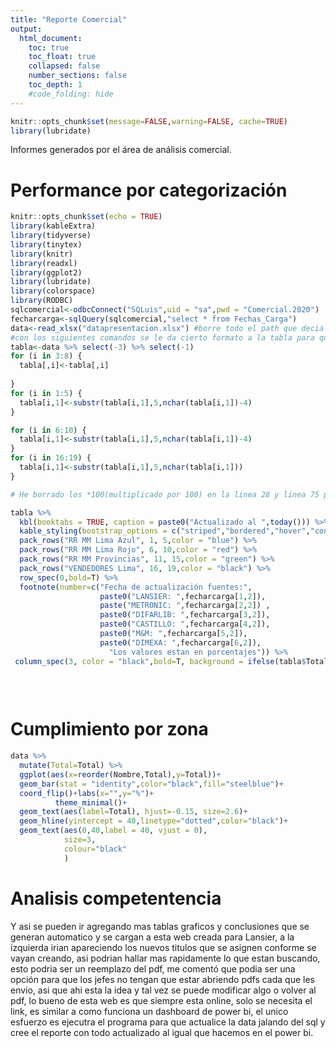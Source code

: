 ```yaml
---
title: "Reporte Comercial"
output:
  html_document:
    toc: true
    toc_float: true
    collapsed: false
    number_sections: false
    toc_depth: 1
    #code_folding: hide
---
```


```r
knitr::opts_chunk$set(message=FALSE,warning=FALSE, cache=TRUE)
library(lubridate)
```
Informes generados por el área de análisis comercial.

# Performance por categorización 


```r
knitr::opts_chunk$set(echo = TRUE)
library(kableExtra)
library(tidyverse)
library(tinytex)
library(knitr)
library(readxl)
library(ggplot2)
library(lubridate)
library(colorspace)
library(RODBC)
sqlcomercial<-odbcConnect("SQLuis",uid = "sa",pwd = "Comercial.2020")
fecharcarga<-sqlQuery(sqlcomercial,"select * from Fechas_Carga")
data<-read_xlsx("datapresentacion.xlsx") #borre todo el path que decia C/USERS,etc y lo deje solo en el nombre de el archivo, asi ya no importa donde lo corra siempre y cuando este en el wd
#con los siguientes comandos se le da cierto formato a la tabla para que sea mas facil de presentar la data en una tabla
tabla<-data %>% select(-3) %>% select(-1)
for (i in 3:8) {
  tabla[,i]<-tabla[,i]
  
}
for (i in 1:5) {
  tabla[i,1]<-substr(tabla[i,1],5,nchar(tabla[i,1])-4)
}

for (i in 6:10) {
  tabla[i,1]<-substr(tabla[i,1],5,nchar(tabla[i,1])-4)
}
for (i in 16:19) {
  tabla[i,1]<-substr(tabla[i,1],5,nchar(tabla[i,1]))
}

# He borrado los *100(multiplicado por 100) en la linea 28 y linea 75 porque ahora mis valores no estan en decimales sino enteros, revisar eso
```

```r

tabla %>%
  kbl(booktabs = TRUE, caption = paste0("Actualizado al ",today())) %>%
  kable_styling(bootstrap_options = c("striped","bordered","hover","condensed","responsive")) %>% 
  pack_rows("RR MM Lima Azul", 1, 5,color = "blue") %>%
  pack_rows("RR MM Lima Rojo", 6, 10,color = "red") %>%
  pack_rows("RR MM Provincias", 11, 15,color = "green") %>%
  pack_rows("VENDEDORES Lima", 16, 19,color = "black") %>%
  row_spec(0,bold=T) %>% 
  footnote(number=c("Fecha de actualización fuentes:",
                    paste0("LANSIER: ",fecharcarga[1,2]),
                    paste("METRONIC: ",fecharcarga[2,2]) ,
                    paste0("DIFARLIB: ",fecharcarga[3,2]),
                    paste0("CASTILLO: ",fecharcarga[4,2]),
                    paste0("M&M: ",fecharcarga[5,2]),
                    paste0("DIMEXA: ",fecharcarga[6,2]),
                      "Los valores estan en porcentajes")) %>% 
 column_spec(3, color = "black",bold=T, background = ifelse(tabla$Total > 100, "green", ifelse(tabla$Total<80,"red","yellow")))
   
        
 

```

# Cumplimiento por zona
```r
data %>%
  mutate(Total=Total) %>% 
  ggplot(aes(x=reorder(Nombre,Total),y=Total))+
  geom_bar(stat = "identity",color="black",fill="steelblue")+
  coord_flip()+labs(x="",y="%")+
          theme_minimal()+
  geom_text(aes(label=Total), hjust=-0.15, size=2.6)+
  geom_hline(yintercept = 40,linetype="dotted",color="black")+
  geom_text(aes(0,40,label = 40, vjust = 0),
            size=3,
            colour="black"
            )
```

# Analisis competentencia
Y asi se pueden ir agregando mas tablas graficos y conclusiones que se generan automatico y se cargan a esta web creada para Lansier, a la izquierda irian apareciendo los nuevos titulos que se asignen conforme se vayan creando, asi podrian hallar mas rapidamente lo que estan buscando, esto podria ser un reemplazo del pdf, me comentó que podia ser una opción para que los jefes no tengan que estar abriendo pdfs cada que les envio, asi que ahi esta la idea y tal vez se puede modificar algo o volver al pdf, lo bueno de esta web es que siempre esta online, solo se necesita el link, es similar a como funciona un dashboard de power bi, el unico esfuerzo es ejecutra el programa para que actualice la data jalando del sql y cree el reporte con todo actualizado al igual que hacemos en el power bi. 